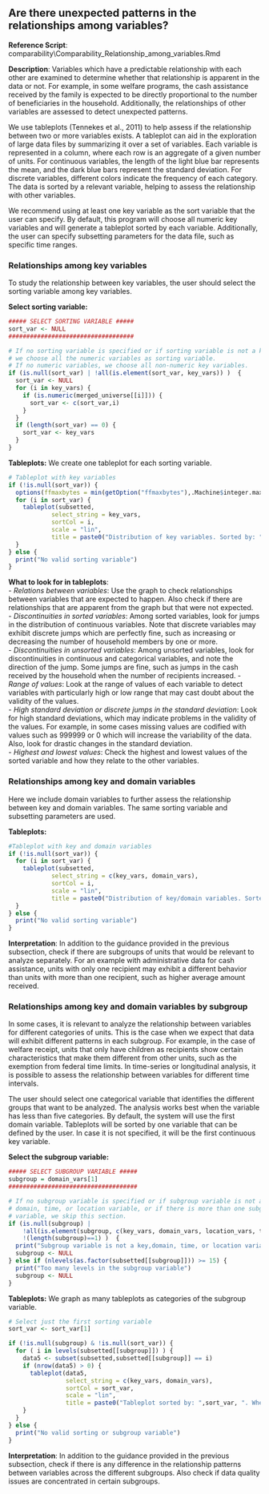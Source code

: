 ## Are there unexpected patterns in the relationships among variables?

**Reference Script**: comparability\\Comparability_Relationship_among_variables.Rmd

**Description**: Variables which have a predictable relationship with each other are examined to determine whether that relationship is apparent in the data or not. For example, in some welfare programs, the cash assistance received by the family is expected to be directly proportional to the number of beneficiaries in the household. Additionally, the relationships of other variables are assessed to detect unexpected patterns.  

We use tableplots (Tennekes et al., 2011) to help assess if the relationship between two or more variables exists. A tableplot can aid in the exploration of large data files by summarizing it over a set of variables. Each variable is represented in a column, where each row is an aggregate of a given number of units. For continuous variables, the length of the light blue bar represents the mean, and the dark blue bars represent the standard deviation. For discrete variables, different colors indicate the frequency of each category. The data is sorted by a relevant variable, helping to assess the relationship with other variables.  

We recommend using at least one key variable as the sort variable that the user can specify. By default, this program will choose all numeric key variables and will generate a tableplot sorted by each variable. Additionally, the user can specify subsetting parameters for the data file, such as specific time ranges.  
  
  
### Relationships among key variables

To study the relationship between key variables, the user should select the sorting variable among key variables.

**Select sorting variable:**
```r
##### SELECT SORTING VARIABLE #####
sort_var <- NULL
###################################

# If no sorting variable is specified or if sorting variable is not a key variable,
# we choose all the numeric variables as sorting variable.
# If no numeric variables, we choose all non-numeric key variables.
if (is.null(sort_var) | !all(is.element(sort_var, key_vars)) )  {
  sort_var <- NULL
  for (i in key_vars) {
    if (is.numeric(merged_universe[[i]])) {
      sort_var <- c(sort_var,i)
    }
  }
  if (length(sort_var) == 0) {
    sort_var <- key_vars
  }
}
```

**Tableplots:** We create one tableplot for each sorting variable.
```r
# Tableplot with key variables
if (!is.null(sort_var)) {
  options(ffmaxbytes = min(getOption("ffmaxbytes"),.Machine$integer.max * 12))
  for (i in sort_var) {
    tableplot(subsetted, 
            select_string = key_vars, 
            sortCol = i, 
            scale = "lin", 
            title = paste0("Distribution of key variables. Sorted by: ",i,"\nSubset: ",subset_text))
  }
} else {
  print("No valid sorting variable")
}
```

**What to look for in tableplots**:  
- *Relations between variables*: Use the graph to check relationships between variables that are expected to happen. Also check if there are relationships that are apparent from the graph but that were not expected.  
- *Discontinuities in sorted variables*: Among sorted variables, look for jumps in the distribution of continuous  variables. Note that discrete variables may exhibit discrete jumps which are perfectly fine, such as increasing or decreasing the number of household members by one or more.  
- *Discontinuities in unsorted variables*: Among unsorted variables, look for discontinuities in continuous and categorical variables, and note the direction of the jump. Some jumps are fine, such as jumps in the cash received by the household when the number of recipients increased.
- *Range of values*: Look at the range of values of each variable to detect variables with particularly high or low range that may cast doubt about the validity of the values.  
- *High standard deviation or discrete jumps in the standard deviation*: Look for high standard deviations, which may indicate problems in the validity of the values. For example, in some cases missing values are codified with values such as 999999 or 0 which will increase the variability of the data. Also, look for drastic changes in the standard deviation.  
- *Highest and lowest values*: Check the highest and lowest values of the sorted variable and how they relate to the other variables.  
  
  
### Relationships among key and domain variables

Here we include domain variables to further assess the relationship between key and domain variables. The same sorting variable and subsetting parameters are used.

**Tableplots:**
```r
#Tableplot with key and domain variables
if (!is.null(sort_var)) {
  for (i in sort_var) {
    tableplot(subsetted, 
            select_string = c(key_vars, domain_vars), 
            sortCol = i, 
            scale = "lin", 
            title = paste0("Distribution of key/domain variables. Sorted by: ",i,"\nSubset: ",subset_text))
  }
} else {
  print("No valid sorting variable")
}
```

**Interpretation**: In addition to the guidance provided in the previous subsection, check if there are subgroups of units that would be relevant to analyze separately. For an example with administrative data for cash assistance, units with only one recipient may exhibit a different behavior than units with more than one recipient, such as higher average amount received.  
  
  
### Relationships among key and domain variables by subgroup

In some cases, it is relevant to analyze the relationship between variables for different categories of units. This is the case when we expect that data will exhibit different patterns in each subgroup. For example, in the case of welfare receipt, units that only have children as recipients show certain characteristics that make them different from other units, such as the exemption from federal time limits. In time-series or longitudinal analysis, it is possible to assess the relationship between variables for different time intervals.

The user should select one categorical variable that identifies the different groups that want to be analyzed. The analysis works best when the variable has less than five categories. By default, the system will use the first domain variable. Tableplots will be sorted by one variable that can be defined by the user. In case it is not specified, it will be the first continuous key variable.

**Select the subgroup variable:**
```r
##### SELECT SUBGROUP VARIABLE #####
subgroup = domain_vars[1]
####################################

# If no subgroup variable is specified or if subgroup variable is not a key,
# domain, time, or location variable, or if there is more than one subgroup 
# variable, we skip this section.
if (is.null(subgroup) | 
    !all(is.element(subgroup, c(key_vars, domain_vars, location_vars, time_vars))) | 
    !(length(subgroup)==1) )  {
  print("Subgroup variable is not a key,domain, time, or location variable, or there is more than one subgroup variable")
  subgroup <- NULL
} else if (nlevels(as.factor(subsetted[[subgroup]])) >= 15) {
  print("Too many levels in the subgroup variable")
  subgroup <- NULL
}
```

**Tableplots:** We graph as many tableplots as categories of the subgroup variable.
```r
# Select just the first sorting variable 
sort_var <- sort_var[1]

if (!is.null(subgroup) & !is.null(sort_var)) {
  for ( i in levels(subsetted[[subgroup]]) ) {
    data5 <- subset(subsetted,subsetted[[subgroup]] == i)
    if (nrow(data5) > 0) {
      tableplot(data5, 
                select_string = c(key_vars, domain_vars), 
                sortCol = sort_var, 
                scale = "lin", 
                title = paste0("Tableplot sorted by: ",sort_var, ". Where ",subgroup, "= ", i,"\nSubset: ",subset_text))
    }
  }
} else {
  print("No valid sorting or subgroup variable")
}
```

**Interpretation**: In addition to the guidance provided in the previous subsection, check if there is any difference in the relationship patterns between variables across the different subgroups. Also check if data quality issues are concentrated in certain subgroups.    





